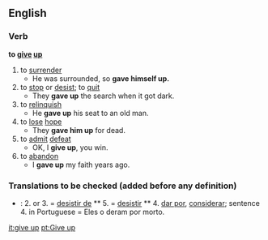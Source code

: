 ==English==
===Verb===
'''to [[give]] [[up]]'''
{{idiom}}
# to [[surrender]]
#* He was surrounded, so '''gave himself up.'''
# to [[stop]] or [[desist]]; to [[quit]]
#* They '''gave up''' the search when it got dark.
# to [[relinquish]]
#* He '''gave up''' his seat to an old man.
#to [[lose]] [[hope]]
#* They '''gave him up''' for dead.
#to [[admit]] [[defeat]]
#* OK, I '''give up''', you win.
#to [[abandon]]
#* I '''gave up''' my faith years ago.

===Translations to be checked (added before any definition)===

*{{pt}}: 2. or 3. = [[desistir de]] ** 5. = [[desistir]] ** 4. [[dar por]], [[considerar]]; sentence 4. in Portuguese = Eles o deram por morto.

[[it:give up]]
[[pt:Give up]]